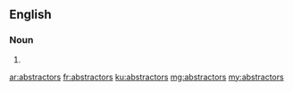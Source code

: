 ==English==

===Noun===
{{head|en|plural}}

# {{plural of|abstractor|lang=en}}

[[ar:abstractors]]
[[fr:abstractors]]
[[ku:abstractors]]
[[mg:abstractors]]
[[my:abstractors]]